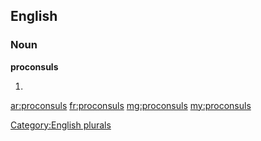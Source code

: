 ==English==

===Noun===
'''proconsuls'''

# {{plural of|[[proconsul]]}}

[[Category:English plurals]]

[[ar:proconsuls]]
[[fr:proconsuls]]
[[mg:proconsuls]]
[[my:proconsuls]]